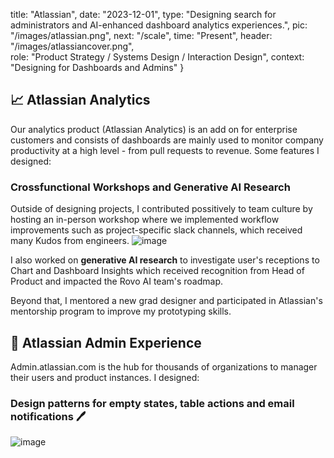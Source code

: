 
  title: "Atlassian",
  date: "2023-12-01",
  type: "Designing search for administrators and AI-enhanced dashboard analytics experiences.",
  pic: "/images/atlassian.png",
  next: "/scale",
  time: "Present",
  header: "/images/atlassiancover.png",   
  role: "Product Strategy / Systems Design / Interaction Design",
  context: "Designing for Dashboards and Admins"
}


## 📈 Atlassian Analytics 

Our analytics product (Atlassian Analytics) is an add on for enterprise customers and consists of dashboards are mainly used to monitor company productivity at a high level - from pull requests to revenue. Some features I designed: 
<Row content1="<h3>AI-gen SQLite Custom Formulas ✨</h3><em><h4><a href='https://read.cv/connieliu/ai-customformula'>Case study</a> (password in resume!)</h4></em><p>Led to 11% increase in accuracy, AI-generated represented 23% of all custom formulas created, and increased overall custom formula creation.</p>" 
content2="<img src = '/atlassian/AI_formula.gif' />"
/>

<Row content1="<h3>Custom dashboard templates 📊 </h3> <em><h4><a href='https://read.cv/connieliu/custom-template'>Case study</a> (password in resume!)</h4></em><p>Making it easier to reuse company-specific dashboards to increase overall dashboard MAU.</p>" 
content2="<img src = '/atlassian/customtemp.png' />"
/>

### Crossfunctional Workshops and Generative AI Research

Outside of designing projects, I contributed possitively to team culture by hosting an in-person workshop where we implemented workflow improvements such as project-specific slack channels, which received many Kudos from engineers.
![image](/atlassian/workshop.png)

I also worked on **generative AI research** to investigate user's receptions to Chart and Dashboard Insights which received recognition from Head of Product and impacted the Rovo AI team's roadmap.

Beyond that, I mentored a new grad designer and participated in Atlassian's mentorship program to improve my prototyping skills. 


## 👤 Atlassian Admin Experience

Admin.atlassian.com is the hub for thousands of organizations to manager their users and product instances. I designed:
<Row content1="<h3>A search experience and vision for thousands of administrators 🔍</h3><em><h4><a href='https://community.atlassian.com/t5/Atlassian-Platform-articles/Introducing-Atlassian-Administration-Search-Find-Settings-Faster/ba-p/2778798'>Announcement</a></h4></em><p>Designed feature that doubled the rate of successful searches.</p>" 
content2="<img src = '/atlassian/search.gif'  autoplay loop />"
/>
### Design patterns for empty states, table actions and email notifications 🖊️
![image](/atlassian/designsystem.png)

<Row content1="<h3>Designing complex flows to unblock datacenter to cloud migration ☁️</h3><p>End to end project touching three different product surfaces spanning two other teams and timezones to solve a key blocker for enterprise companies.</p>" 
content2="<img src = '/atlassian/flow.png' />"
/>
